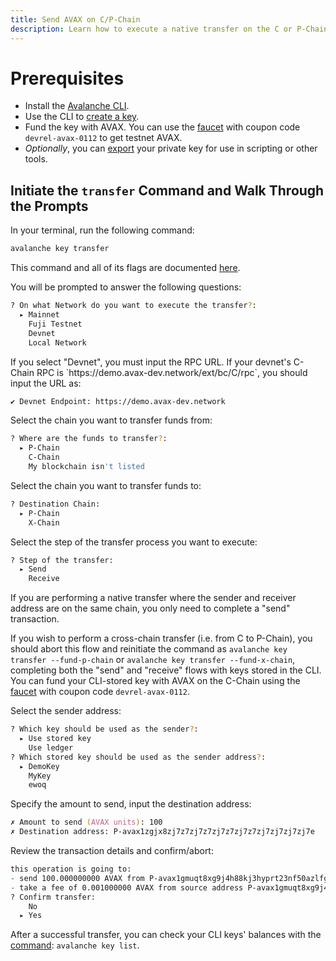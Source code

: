 ```yaml
---
title: Send AVAX on C/P-Chain
description: Learn how to execute a native transfer on the C or P-Chain using the Avalanche CLI.
---
```


# Prerequisites

- Install the [Avalanche CLI](/docs/tooling/get-avalanche-cli).
- Use the CLI to [create a key](/docs/tooling/avalanche-cli#key-create).
- Fund the key with AVAX. You can use the [faucet](https://test.core.app/tools/testnet-faucet/?subnet=c&token=c) with coupon code `devrel-avax-0112` to get testnet AVAX. 
- *Optionally*, you can [export](/docs/tooling/avalanche-cli#key-export) your private key for use in scripting or other tools. 

## Initiate the `transfer` Command and Walk Through the Prompts

In your terminal, run the following command:

```zsh
avalanche key transfer
```

<Callout title="Note">

This command and all of its flags are documented [here](/docs/tooling/avalanche-cli#key-transfer).

</Callout>

You will be prompted to answer the following questions:

```zsh
? On what Network do you want to execute the transfer?:
  ▸ Mainnet
    Fuji Testnet
    Devnet
    Local Network
```
<Accordions>
<Accordion title="Note: Devnet">
If you select "Devnet", you must input the RPC URL. If your devnet's C-Chain RPC is `https://demo.avax-dev.network/ext/bc/C/rpc`, you should input the URL as: 

```zsh
✔ Devnet Endpoint: https://demo.avax-dev.network
```

</Accordion>
</Accordions>

Select the chain you want to transfer funds from:

```zsh
? Where are the funds to transfer?:
  ▸ P-Chain
    C-Chain
    My blockchain isn't listed
```

Select the chain you want to transfer funds to:

```zsh
? Destination Chain:
  ▸ P-Chain
    X-Chain
```

Select the step of the transfer process you want to execute:

```zsh
? Step of the transfer:
  ▸ Send
    Receive
```

<Callout title="Note">

If you are performing a native transfer where the sender and receiver address are on the same chain, you only need to complete a "send" transaction. 

If you wish to perform a cross-chain transfer (i.e. from C to P-Chain), you should abort this flow and reinitiate the command as `avalanche key transfer --fund-p-chain` or `avalanche key transfer --fund-x-chain`, completing both the "send" and "receive" flows with keys stored in the CLI.
You can fund your CLI-stored key with AVAX on the C-Chain using the [faucet](https://test.core.app/tools/testnet-faucet/?subnet=c&token=c) with coupon code `devrel-avax-0112`.

</Callout>

Select the sender address:

```zsh
? Which key should be used as the sender?:
  ▸ Use stored key
    Use ledger
? Which stored key should be used as the sender address?:
  ▸ DemoKey
    MyKey
    ewoq
```

Specify the amount to send, input the destination address: 
  
```zsh
✗ Amount to send (AVAX units): 100
✗ Destination address: P-avax1zgjx8zj7z7zj7z7zj7z7zj7z7zj7zj7zj7zj7e
```

Review the transaction details and confirm/abort:

```zsh
this operation is going to:
- send 100.000000000 AVAX from P-avax1gmuqt8xg9j4h88kj3hyprt23nf50azlfg8txn2 to destination address P-avax1f630gvct4ht35ragcheapnn2n5cv2tkmq73ec0
- take a fee of 0.001000000 AVAX from source address P-avax1gmuqt8xg9j4h88kj3hyprt23nf50azlfg8txn2
? Confirm transfer:
    No
  ▸ Yes
```

After a successful transfer, you can check your CLI keys' balances with the [command](/docs/tooling/avalanche-cli#key-list): `avalanche key list`.
